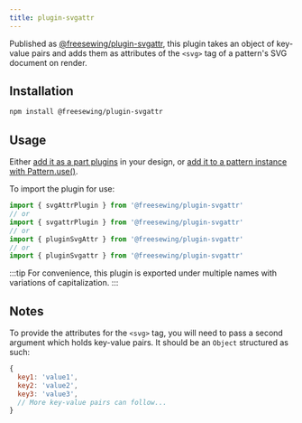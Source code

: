```yaml
---
title: plugin-svgattr
---
```


Published as [@freesewing/plugin-svgattr][1], this plugin takes an object of
key-value pairs and adds them as attributes of the `<svg>` tag
of a pattern's SVG document on render.

## Installation

```sh
npm install @freesewing/plugin-svgattr
```

## Usage

Either [add it as a part plugins](/reference/api/part/config/plugins) in your
design, or [add it to a pattern instance with
Pattern.use()](/reference/api/pattern/use).

To import the plugin for use:
```js
import { svgAttrPlugin } from '@freesewing/plugin-svgattr'
// or
import { svgattrPlugin } from '@freesewing/plugin-svgattr'
// or
import { pluginSvgAttr } from '@freesewing/plugin-svgattr'
// or
import { pluginSvgattr } from '@freesewing/plugin-svgattr'
```
:::tip
For convenience, this plugin is exported
under multiple names with variations of capitalization.
:::

## Notes

To provide the attributes for the `<svg>` tag, you will need to pass a
second argument which holds key-value pairs.
It should be an `Object` structured as such:

```js
{
  key1: 'value1',
  key2: 'value2',
  key3: 'value3',
  // More key-value pairs can follow...
}
```

[1]: https://www.npmjs.com/package/@freesewing/plugin-svgattr
